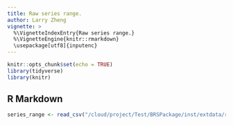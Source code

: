 ```yaml
---
title: Raw series range.
author: Larry Zheng
vignette: >
  %\VignetteIndexEntry{Raw series range.}
  %\VignetteEngine{knitr::rmarkdown}
  \usepackage[utf8]{inputenc}
---
```


```r
knitr::opts_chunk$set(echo = TRUE)
library(tidyverse)
library(knitr)
```

## R Markdown



```r
series_range <- read_csv("/cloud/project/Test/BRSPackage/inst/extdata/raw_data/All_SeriesRange.csv")
```
